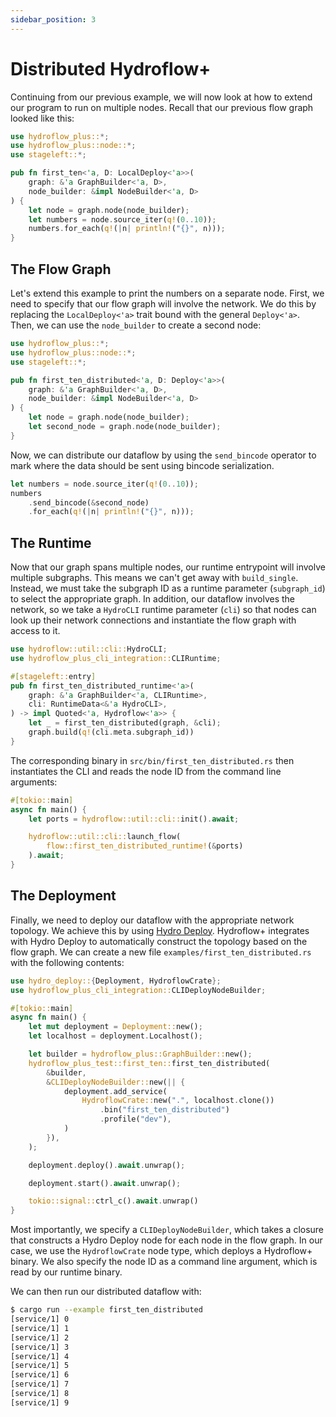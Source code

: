 ```yaml
---
sidebar_position: 3
---
```


# Distributed Hydroflow+
Continuing from our previous example, we will now look at how to extend our program to run on multiple nodes. Recall that our previous flow graph looked like this:

```rust
use hydroflow_plus::*;
use hydroflow_plus::node::*;
use stageleft::*;

pub fn first_ten<'a, D: LocalDeploy<'a>>(
    graph: &'a GraphBuilder<'a, D>,
    node_builder: &impl NodeBuilder<'a, D>
) {
    let node = graph.node(node_builder);
    let numbers = node.source_iter(q!(0..10));
    numbers.for_each(q!(|n| println!("{}", n)));
}
```

## The Flow Graph
Let's extend this example to print the numbers on a separate node. First, we need to specify that our flow graph will involve the network. We do this by replacing the `LocalDeploy<'a>` trait bound with the general `Deploy<'a>`. Then, we can use the `node_builder` to create a second node:
```rust
use hydroflow_plus::*;
use hydroflow_plus::node::*;
use stageleft::*;

pub fn first_ten_distributed<'a, D: Deploy<'a>>(
    graph: &'a GraphBuilder<'a, D>,
    node_builder: &impl NodeBuilder<'a, D>
) {
    let node = graph.node(node_builder);
    let second_node = graph.node(node_builder);
}
```

Now, we can distribute our dataflow by using the `send_bincode` operator to mark where the data should be sent using bincode serialization.

```rust
let numbers = node.source_iter(q!(0..10));
numbers
    .send_bincode(&second_node)
    .for_each(q!(|n| println!("{}", n)));
```

## The Runtime
Now that our graph spans multiple nodes, our runtime entrypoint will involve multiple subgraphs. This means we can't get away with `build_single`. Instead, we must take the subgraph ID as a runtime parameter (`subgraph_id`) to select the appropriate graph. In addition, our dataflow involves the network, so we take a `HydroCLI` runtime parameter (`cli`) so that nodes can look up their network connections and instantiate the flow graph with access to it.

```rust
use hydroflow::util::cli::HydroCLI;
use hydroflow_plus_cli_integration::CLIRuntime;

#[stageleft::entry]
pub fn first_ten_distributed_runtime<'a>(
    graph: &'a GraphBuilder<'a, CLIRuntime>,
    cli: RuntimeData<&'a HydroCLI>,
) -> impl Quoted<'a, Hydroflow<'a>> {
    let _ = first_ten_distributed(graph, &cli);
    graph.build(q!(cli.meta.subgraph_id))
}
```

The corresponding binary in `src/bin/first_ten_distributed.rs` then instantiates the CLI and reads the node ID from the command line arguments:

```rust
#[tokio::main]
async fn main() {
    let ports = hydroflow::util::cli::init().await;

    hydroflow::util::cli::launch_flow(
        flow::first_ten_distributed_runtime!(&ports)
    ).await;
}
```

## The Deployment
Finally, we need to deploy our dataflow with the appropriate network topology. We achieve this by using [Hydro Deploy](../deploy/index.md). Hydroflow+ integrates with Hydro Deploy to automatically construct the topology based on the flow graph. We can create a new file `examples/first_ten_distributed.rs` with the following contents:

```rust
use hydro_deploy::{Deployment, HydroflowCrate};
use hydroflow_plus_cli_integration::CLIDeployNodeBuilder;

#[tokio::main]
async fn main() {
    let mut deployment = Deployment::new();
    let localhost = deployment.Localhost();

    let builder = hydroflow_plus::GraphBuilder::new();
    hydroflow_plus_test::first_ten::first_ten_distributed(
        &builder,
        &CLIDeployNodeBuilder::new(|| {
            deployment.add_service(
                HydroflowCrate::new(".", localhost.clone())
                    .bin("first_ten_distributed")
                    .profile("dev"),
            )
        }),
    );

    deployment.deploy().await.unwrap();

    deployment.start().await.unwrap();

    tokio::signal::ctrl_c().await.unwrap()
}
```

Most importantly, we specify a `CLIDeployNodeBuilder`, which takes a closure that constructs a Hydro Deploy node for each node in the flow graph. In our case, we use the `HydroflowCrate` node type, which deploys a Hydroflow+ binary. We also specify the node ID as a command line argument, which is read by our runtime binary.

We can then run our distributed dataflow with:

```bash
$ cargo run --example first_ten_distributed
[service/1] 0
[service/1] 1
[service/1] 2
[service/1] 3
[service/1] 4
[service/1] 5
[service/1] 6
[service/1] 7
[service/1] 8
[service/1] 9
```
